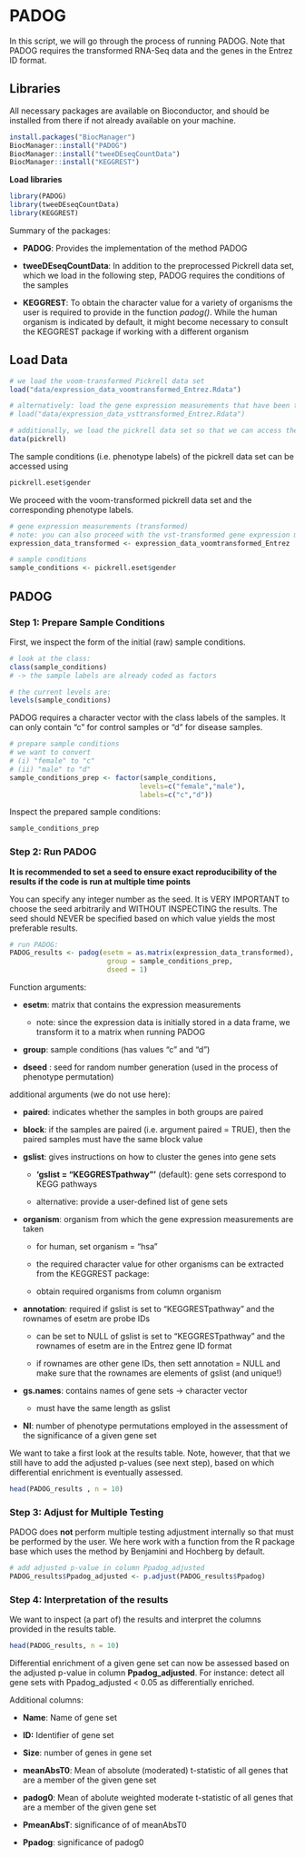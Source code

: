 
# PADOG

In this script, we will go through the process of running PADOG. Note that PADOG requires the transformed RNA-Seq data and the genes in the Entrez ID format.

## Libraries

All necessary packages are available on Bioconductor, and should be installed from there if not already available on your machine.

```r
install.packages("BiocManager")
BiocManager::install("PADOG")
BiocManager::install("tweeDEseqCountData")
BiocManager::install("KEGGREST")
```

**Load libraries**

```r
library(PADOG)
library(tweeDEseqCountData)
library(KEGGREST)
```

Summary of the packages: 

- **PADOG**: Provides the implementation of the method PADOG 

- **tweeDEseqCountData**: In addition to the preprocessed Pickrell data set, which we load in the following step, PADOG requires the conditions of the samples 

- **KEGGREST**: To obtain the character value for a variety of organisms the user is required to provide in the function *padog()*. While the human organism is indicated by default, it might become necessary to consult the KEGGREST package if working with a different organism

## Load Data

```r
# we load the voom-transformed Pickrell data set 
load("data/expression_data_voomtransformed_Entrez.Rdata")

# alternatively: load the gene expression measurements that have been transformed using 
# load("data/expression_data_vsttransformed_Entrez.Rdata")

# additionally, we load the pickrell data set so that we can access the sample conditions
data(pickrell)
```

The sample conditions (i.e. phenotype labels) of the pickrell data set can be accessed using

```r
pickrell.eset$gender 
```

We proceed with the voom-transformed pickrell data set and the corresponding phenotype labels.

```r
# gene expression measurements (transformed)
# note: you can also proceed with the vst-transformed gene expression measurements 
expression_data_transformed <- expression_data_voomtransformed_Entrez

# sample conditions
sample_conditions <- pickrell.eset$gender

```
## PADOG

### Step 1: Prepare Sample Conditions

First, we inspect the form of the initial (raw) sample conditions.

```r
# look at the class: 
class(sample_conditions)
# -> the sample labels are already coded as factors

# the current levels are:
levels(sample_conditions)
```

PADOG requires a character vector with the class labels of the samples. It can only contain "c" for control samples or "d" for disease samples.

```r
# prepare sample conditions
# we want to convert 
# (i) "female" to "c"
# (ii) "male" to "d"
sample_conditions_prep <- factor(sample_conditions, 
                                levels=c("female","male"), 
                                labels=c("c","d"))
```

Inspect the prepared sample conditions: 
```r
sample_conditions_prep
```


### Step 2: Run PADOG

**It is recommended to set a seed to ensure exact reproducibility of the results if the code is run at multiple time points**

You can specify any integer number as the seed. It is VERY IMPORTANT to choose the seed arbitrarily and WITHOUT INSPECTING the results. The seed should NEVER be specified based on which value yields the most preferable results.

```r
# run PADOG: 
PADOG_results <- padog(esetm = as.matrix(expression_data_transformed), 
                        group = sample_conditions_prep, 
                        dseed = 1)
```

Function arguments:

-   **esetm**: matrix that contains the expression measurements
    - note: since the expression data is initially stored in a data frame, we transform it to a matrix when running PADOG
    
- **group**: sample conditions (has values "c" and "d")

- **dseed** : seed for random number generation (used in the process of phenotype permutation)

additional arguments (we do not use here):

- **paired**: indicates whether the samples in both groups are paired

- **block**: if the samples are paired (i.e. argument paired = TRUE), then the paired samples must have the same block value

- **gslist**: gives instructions on how to cluster the genes into gene sets

  - **'gslist = "KEGGRESTpathway"'** (default): gene sets correspond to KEGG pathways
    
  - alternative: provide a user-defined list of gene sets
    
- **organism**: organism from which the gene expression measurements are taken

  - for human, set organism = "hsa"
    
  - the required character value for other organisms can be extracted from the            KEGGREST package:
    
  - obtain required organisms from column organism 
    
- **annotation**: required if gslist is set to "KEGGRESTpathway" and the rownames of esetm are probe IDs 
    
  - can be set to NULL of gslist is set to "KEGGRESTpathway" and the rownames of esetm are in the Entrez gene ID format 
    
  - if rownames are other gene IDs, then sett annotation = NULL and make sure that the rownames are elements of gslist (and unique!)
    
- **gs.names**: contains names of gene sets -> character vector
    
  - must have the same length as gslist 
    
- **NI**: number of phenotype permutations employed in the assessment of the significance of a given gene set 


We want to take a first look at the results table. Note, however, that that we still have to add the adjusted p-values (see next step), based on which differential enrichment is eventually assessed.

```r
head(PADOG_results , n = 10)
```


### Step 3: Adjust for Multiple Testing

PADOG does **not** perform multiple testing adjustment internally so that must be performed by the user. We here work with a function from the R package base which uses the method by Benjamini and Hochberg by default. 


```r
# add adjusted p-value in column Ppadog_adjusted
PADOG_results$Ppadog_adjusted <- p.adjust(PADOG_results$Ppadog)
```


### Step 4: Interpretation of the results 
We want to inspect (a part of) the results and interpret the columns provided in the results table. 

```r
head(PADOG_results, n = 10)
```

Differential enrichment of a given gene set can now be assessed based on the adjusted p-value in column **Ppadog_adjusted**. For instance: detect all gene sets with Ppadog_adjusted < 0.05 as differentially enriched.

Additional columns: 

- **Name**: Name of gene set 

- **ID:** Identifier of gene set 

- **Size**: number of genes in gene set 

- **meanAbsT0**: Mean of absolute (moderated) t-statistic of all genes that are a member of the given gene set 

- **padog0**: Mean of abolute weighted moderate t-statistic of all genes that are a member of the given gene set 

- **PmeanAbsT**: significance of of meanAbsT0

- **Ppadog**: significance of padog0
